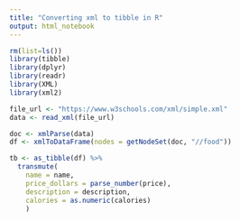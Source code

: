 ```yaml
---
title: "Converting xml to tibble in R"
output: html_notebook
---
```


```r
rm(list=ls())
library(tibble)
library(dplyr)
library(readr)
library(XML)
library(xml2)
```

```r
file_url <- "https://www.w3schools.com/xml/simple.xml"
data <- read_xml(file_url)
```

```r
doc <- xmlParse(data)
df <- xmlToDataFrame(nodes = getNodeSet(doc, "//food"))
```

```r
tb <- as_tibble(df) %>%
  transmute(
    name = name, 
    price_dollars = parse_number(price), 
    description = description,
    calories = as.numeric(calories)
    )
```

